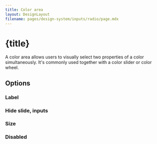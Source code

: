 ```yaml
---
title: Color area
layout: DesignLayout
filename: pages/design-system/inputs/radio/page.mdx
---
```



# {title}

A color area allows users to visually select two properties of a color simultaneously. It's commonly used together with a color slider or color wheel.

<MainView />

## Options 

### Label


### Hide slide, inputs

<SelectionView />



### Size

<SizeView />



### Disabled

<DisabledView />


